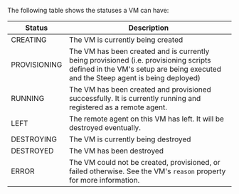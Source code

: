 
The following table shows the statuses a <ScrollLink href="#vms">VM</ScrollLink>
can have:

| Status          | Description
| --------------- | -----------
| CREATING        | The VM is currently being created
| PROVISIONING    | The VM has been created and is currently being provisioned (i.e. <ScrollLink href="#provisioning-scripts">provisioning scripts</ScrollLink> defined in the VM's <ScrollLink href="#setups">setup</ScrollLink> are being executed and the Steep agent is being deployed)
| RUNNING         | The VM has been created and provisioned successfully. It is currently running and registered as a remote agent.
| LEFT            | The remote agent on this VM has left. It will be destroyed eventually.
| DESTROYING      | The VM is currently being destroyed
| DESTROYED       | The VM has been destroyed
| ERROR           | The VM could not be created, provisioned, or failed otherwise. See the VM's `reason` property for more information.
